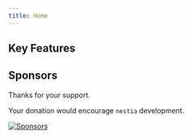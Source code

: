 ```yaml
---
title: Home
---
```


<HomeLayout>
  <HomeHeroMovie />
</HomeLayout>




## Key Features

<HomeLayout>
  <HomeStrengthMovie />
</HomeLayout>




## Sponsors
Thanks for your support.

Your donation would encourage `nestia` development.

[![Sponsors](https://opencollective.com/nestia/badge.svg?avatarHeight=75&width=600)](https://opencollective.com/nestia)